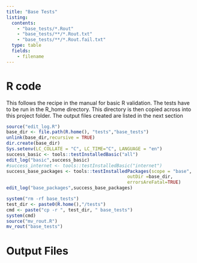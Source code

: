 ```yaml
---
title: "Base Tests"
listing:
  contents:
    - "base_tests/*.Rout"
    - "base_tests/**/*.Rout.txt"
    - "base_tests/**/*.Rout.fail.txt"
  type: table
  fields: 
    - filename
---
```


# R code

This follows the recipe in the manual for basic R validation.  The tests have to be run in the R_home directory. This directory is then copied across into this project folder. The output files created are listed in the next section


```r
source("edit_log.R")
base_dir <- file.path(R.home(), "tests","base_tests")
unlink(base_dir,recursive = TRUE)
dir.create(base_dir)
Sys.setenv(LC_COLLATE = "C", LC_TIME="C", LANGUAGE = "en")
success_basic <- tools::testInstalledBasic("all")
edit_log("basic",success_basic)
#success_internet <- tools::testInstalledBasic("internet")
success_base_packages <- tools::testInstalledPackages(scope = "base", 
                                             outDir =base_dir,
                                             errorsAreFatal=TRUE)
edit_log("base_packages",success_base_packages)

system("rm -rf base_tests")
test_dir <- paste0(R.home(),"/tests")
cmd <- paste("cp -r ", test_dir, " base_tests")
system(cmd)
source("mv_rout.R")
mv_rout("base_tests")

```

# Output Files

